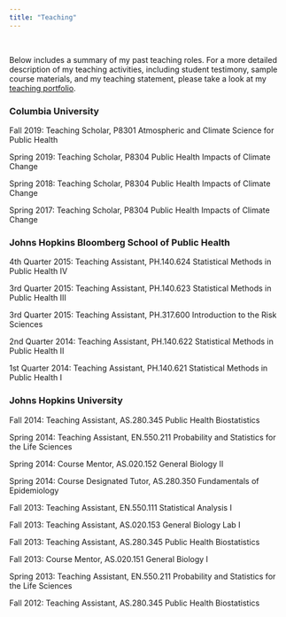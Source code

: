 ```yaml
---
title: "Teaching"
---
```


<br>

Below includes a summary of my past teaching roles. For a more detailed description of my teaching activities, including student testimony, sample course materials, and my teaching statement, please take a look at my [teaching portfolio](https://blogs.cuit.columbia.edu/zh2263/).

### Columbia University
Fall 2019: Teaching Scholar, P8301 Atmospheric and Climate Science for Public Health

Spring 2019: Teaching Scholar, P8304 Public Health Impacts of Climate Change

Spring 2018: Teaching Scholar, P8304 Public Health Impacts of Climate Change

Spring 2017: Teaching Scholar, P8304 Public Health Impacts of Climate Change

### Johns Hopkins Bloomberg School of Public Health
4th Quarter 2015: Teaching Assistant, PH.140.624 Statistical Methods in Public Health IV

3rd Quarter 2015: Teaching Assistant, PH.140.623 Statistical Methods in Public Health III

3rd Quarter 2015: Teaching Assistant, PH.317.600 Introduction to the Risk Sciences

2nd Quarter 2014: Teaching Assistant, PH.140.622 Statistical Methods in Public Health II

1st Quarter 2014: Teaching Assistant, PH.140.621 Statistical Methods in Public Health I

### Johns Hopkins University
Fall 2014: Teaching Assistant, AS.280.345 Public Health Biostatistics

Spring 2014: Teaching Assistant, EN.550.211 Probability and Statistics for the Life Sciences

Spring 2014: Course Mentor, AS.020.152 General Biology II

Spring 2014: Course Designated Tutor, AS.280.350 Fundamentals of Epidemiology

Fall 2013: Teaching Assistant, EN.550.111 Statistical Analysis I

Fall 2013: Teaching Assistant, AS.020.153 General Biology Lab I

Fall 2013: Teaching Assistant, AS.280.345 Public Health Biostatistics

Fall 2013: Course Mentor, AS.020.151 General Biology I

Spring 2013: Teaching Assistant, EN.550.211 Probability and Statistics for the Life Sciences

Fall 2012: Teaching Assistant, AS.280.345 Public Health Biostatistics
